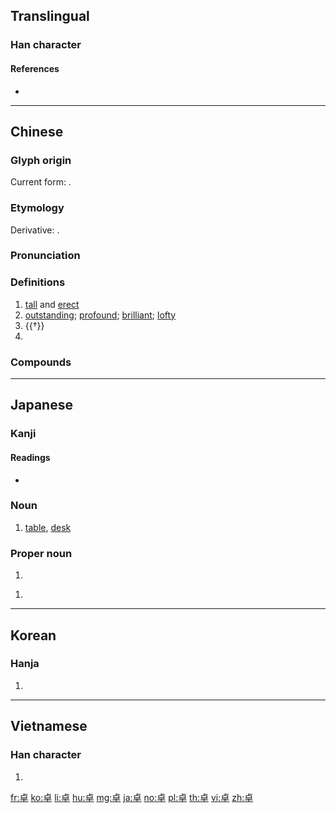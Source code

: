==Translingual==

===Han character===
{{Han char|rn=24|rad=十|as=06|sn=8|four=21406|canj=YAJ|ids=⿱[[卜|⺊]][[早]]}}

====References====
* {{Han ref|kx=0156.290|dkj=02741|dj=0356.200|hdz=10061.060|uh=5353|ud=21331|bh=A8F4|bd=43252}}

----

==Chinese==
{{zh-forms}}

===Glyph origin===
{{Han etym}}
Current form: {{Han compound|卜|日|十}}.

===Etymology===
Derivative: {{och-l|桌|table}}.

===Pronunciation===
{{zh-pron
|m=zhuó
|c=coek3,zoek3,cok3
|h=
|mn=toh/tok
|mn_note=toh - vernacular, tok - literary
|w=
|mc=y
|oc=y
|ma=
|cat=a,pn
}}

===Definitions===
{{zh-hanzi}}

# [[tall]] and [[erect]]
# [[outstanding]]; [[profound]]; [[brilliant]]; [[lofty]]
# {{†}} {{zh-original|桌|table}}
# {{surname|lang=zh}}

===Compounds===
{{zh-der|卓殊|卓立|卓詭|卓識|匾打側卓|堅苦卓絕|卓異|卓著|卓絕群倫|卓犖不羈|卓犖|卓裁|卓絕|卓特|卓爾出群|卓有成效|卓卓|卓爾不群|卓見|卓鷙|卓爾|卓望|卓卓錚錚|卓躒|卓越超群|卓然不群|卓然|卓午|卓越|擦卓兒|挺然卓立|畢卓持螯|超卓|艱苦卓絕|遠見卓識|高才卓識|羊卓雍湖|顏苦孔卓|高卓}}

----

==Japanese==

===Kanji===
{{ja-kanji|grade=c|rs=十06}}

====Readings====
* {{ja-readings|goon=[[たく]] (taku)|kanon=[[たく]] (taku)|kun=[[すぐれる]] (sugureru)}}

{{ja-kanjitab|たく|yomi=o}}

===Noun===
{{ja-noun|たく}}

# [[table]], [[desk]]

===Proper noun===
{{ja-pos|proper|たかし}}

# {{given name|male|lang=ja|sort=たかし}}

{{ja-pos|proper|すぐる}}

# {{given name|male|lang=ja|sort=すぐる}}

----

==Korean==

===Hanja===
{{ko-hanja|hangeul=탁|rv=tak|mr=t'ak}}

# {{defn|lang=ko|sort=十06}}

----

==Vietnamese==

===Han character===
{{vi-hantu|[[trác]], [[chác]], [[giạt]]|rs=十06}}

# {{defn|lang=vi|sort=十06}}

[[fr:卓]]
[[ko:卓]]
[[li:卓]]
[[hu:卓]]
[[mg:卓]]
[[ja:卓]]
[[no:卓]]
[[pl:卓]]
[[th:卓]]
[[vi:卓]]
[[zh:卓]]
